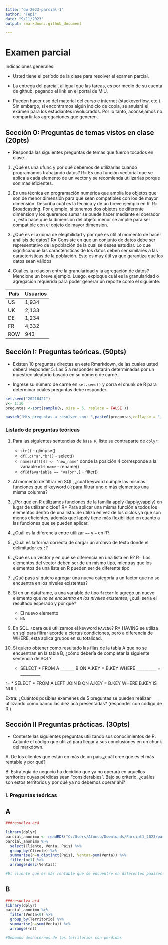 ```yaml
---
title: "dw-2023-parcial-1"
author: "Tepi"
date: "9/11/2023"
output: rmarkdown::github_document

---
```


# Examen parcial

Indicaciones generales:

* Usted tiene el período de la clase para resolver el examen parcial.
* La entrega del parcial, al igual que las tareas, es por medio de su cuenta de github, pegando el link en el portal de MiU.


* Pueden hacer uso del material del curso e internet (stackoverflow, etc.). Sin embargo, si encontramos algún indicio de copia, se anulará el exámen para los estudiantes involucrados. Por lo tanto, aconsejamos no compartir las agregaciones que generen.

## Sección 0: Preguntas de temas vistos en clase (20pts)

* Responda las siguientes preguntas de temas que fueron tocados en clase. 

1. ¿Qué es una ufunc y por qué debemos de utilizarlas cuando programamos trabajando datos?
R= Es una función vectorial que se aplica a cada elemento de un vector y se recomienda utilizarlas porque son mas eficientes.

2. Es una técnica en programación numérica que amplía los objetos que son de menor dimensión para que sean compatibles con los de mayor dimensión. Describa cuál es la técnica y de un breve ejemplo en R.
R= Broadcasting. Por ejemplo, si tenemos dos objetos de diferente dimension y los queremos sumar se puede hacer mediante el operador +, esto hace que la dimension del objeto menor se amplie para ser compatible con el objeto de mayor dimension. 

3. ¿Qué es el axioma de elegibilidad y por qué es útil al momento de hacer análisis de datos? 
R= Consiste en que un conjunto de datos debe ser representativo de la población de la cual se desea estudiar. Lo que significaaque las características de los datos deben ser similares a las características de la población. Esto es muy útil ya que garantiza que los datos sean válidos

4. Cuál es la relación entre la granularidad y la agregación de datos? Mencione un breve ejemplo. Luego, exploque cuál es la granularidad o agregación requerida para poder generar un reporte como el siguiente:

|Pais | Usuarios |
|-----|----------|
|US   | 1,934    |
|UK   | 2,133    |
|DE   | 1,234    |
|FR   | 4,332    |
|ROW  | 943      |



## Sección I: Preguntas teóricas. (50pts)

* Existen 10 preguntas directas en este Rmarkdown, de las cuales usted deberá responder 5. Las 5 a responder estarán determinadas por un muestreo aleatorio basado en su número de carné.

* Ingrese su número de carné en  `set.seed()` y corra el chunk de R para determinar cuáles preguntas debe responder.


```r

set.seed("20210421") 
v<- 1:10
preguntas <-sort(sample(v, size = 5, replace = FALSE ))

paste0("Mis preguntas a resolver son: ",paste0(preguntas,collapse = ", "))

```


### Listado de preguntas teóricas

1. Para las siguientes sentencias de `base R`, liste su contraparte de `dplyr`:
    * `str()` - glimpse()
    * `df[,c("a","b")]` - select()
    * `names(df)[4] <- "new_name"` donde la posición 4 corresponde a la variable `old_name` - rename()
    * `df[df$variable == "valor",]` -  filter()
    
    
2. Al momento de filtrar en SQL, ¿cuál keyword cumple las mismas funciones que el keyword `OR`  para filtrar uno o más elementos una misma columna?
3. ¿Por qué en R utilizamos funciones de la familia apply (lapply,vapply) en lugar de utilizar ciclos? 
R= Para aplicar una misma función a todos los elementos dentro de una lista. Se utiliza en vez de los ciclos ya que son menos eficientes, además que lapply tiene más flexibilidad en cuanto a las funciones que se pueden aplicar.
4. ¿Cuál es la diferencia entre utilizar `==` y `=` en R?
5. ¿Cuál es la forma correcta de cargar un archivo de texto donde el delimitador es `:`?
6. ¿Qué es un vector y en qué se diferencia en una lista en R?
R= Los elementos del vector deben ser de un mismo tipo, mientras que los elementos de una lista en R pueden ser de diferente tipo
7. ¿Qué pasa si quiero agregar una nueva categoría a un factor que no se encuentra en los niveles existentes?
8. Si en un dataframe, a una variable de tipo `factor` le agrego un nuevo elemento que *no se encuentra en los niveles existentes*, ¿cuál sería el resultado esperado y por qué?
    * El nuevo elemento
    * `NA`
9. En SQL, ¿para qué utilizamos el keyword `HAVING`?
R= HAVING  se utiliza en sql para filtrar acorde a ciertas condiciones, pero a diferencia de WHERE, esta aplica grupos en su totalidad.
10. Si quiero obtener como resultado las filas de la tabla A que no se encuentran en la tabla B, ¿cómo debería de completar la siguiente sentencia de SQL?

    * SELECT * FROM A _______ B ON A.KEY = B.KEY WHERE __________ = __________
  
r=    * SELECT * FROM A LEFT JOIN B ON A.KEY = B.KEY WHERE B.KEY IS NULL
  
Extra: ¿Cuántos posibles exámenes de 5 preguntas se pueden realizar utilizando como banco las diez acá presentadas?
(responder con código de R.)


## Sección II Preguntas prácticas. (30pts)


* Conteste las siguientes preguntas utilizando sus conocimientos de R. Adjunte el código que utilizó para llegar a sus conclusiones en un chunk del markdown.

A. De los clientes que están en más de un país,¿cuál cree que es el más rentable y por qué?

B. Estrategia de negocio ha decidido que ya no operará en aquellos territorios cuyas pérdidas sean "considerables". Bajo su criterio, ¿cuáles son estos territorios y por qué ya no debemos operar ahí?








### I. Preguntas teóricas


## A

```r
###resuelva acá

library(dplyr)
parcial_anonimo <- readRDS("C:/Users/Alonso/Downloads/Parcial1_2023/parcial_anonimo.rds")
parcial_anonimo %>%
  select(Cliente, Venta, Pais) %>%
  group_by(Cliente) %>%
  summarise(n=n_distinct(Pais), Ventas=sum(Venta)) %>%
  filter(n>1) %>%
  arrange(desc(Ventas))

#El cliente que es más rentable que se encuentre en diferentes paaíses es a17a7558 porque es el que mayor ingresos genera a través de las ventas
```




## B

```r
###resuelva acá
library(dplyr)
parcial_anonimo %>%
  filter(Venta<0) %>%
  group_by(Territorio) %>%
  summarise(n=sum(Venta)) %>%
  arrange((n))

#Debemos deshacernos de los territorios con perdidas 
```

